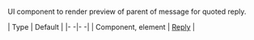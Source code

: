 UI component to render preview of parent of message for quoted reply.

| Type | Default |
|- -|- -|
| Component, element | [Reply](../../ui-components/reply) |
